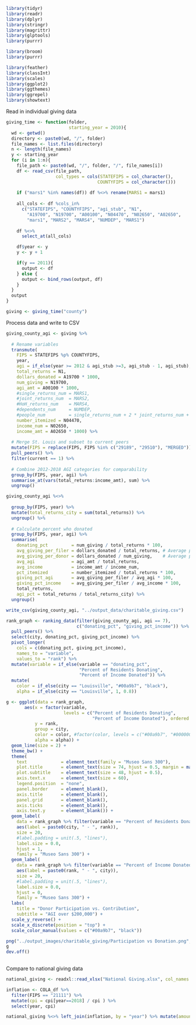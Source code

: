 ```{r setup}
library(tidyr)
library(readr)
library(dplyr)
library(stringr)
library(magrittr)
library(glptools)
library(purrr)

library(broom)
library(purrr)

library(feather)
library(classInt)
library(scales)
library(ggplot2)
library(ggthemes)
library(ggrepel)
library(showtext)
```

Read in individual giving data
```{r read_data}
giving_time <- function(folder, 
                        starting_year = 2010){
  wd <- getwd()
  directory <- paste0(wd, "/", folder)
  file_names <- list.files(directory)
  n <- length(file_names)
  y <- starting_year
  for (i in 1:n){
    file_path <- paste0(wd, "/", folder, "/", file_names[i])
    df <- read_csv(file_path, 
                   col_types = cols(STATEFIPS = col_character(), 
                                   COUNTYFIPS = col_character()))
    
    if ("mars1" %in% names(df)) df %<>% rename(MARS1 = mars1)
    
    all_cols <- df %cols_in% 
      c("STATEFIPS", "COUNTYFIPS", "agi_stub", "N1", 
        "A19700", "N19700", "A00100", "N04470", "N02650", "A02650",
        "mars1", "MARS2", "MARS4", "NUMDEP", "MARS1")
    
    df %<>%
      select_at(all_cols)

    df$year <- y
    y <- y + 1

    if(y == 2011){
      output <- df
    } else {
      output <- bind_rows(output, df)
    }
  }
  output
}

giving <- giving_time("county")
```

Process data and write to CSV
```{r}
giving_county_agi <- giving %>%
  
  # Rename variables
  transmute(
    FIPS = STATEFIPS %p% COUNTYFIPS,
    year,
    agi = if_else(year >= 2012 & agi_stub >=3, agi_stub - 1, agi_stub),
    total_returns = N1,
    dollars_donated = A19700 * 1000,
    num_giving = N19700,
    agi_amt = A00100 * 1000,
    #single_returns_num = MARS1,
    #joint_returns_num  = MARS2,
    #HoH_returns_num    = MARS4,
    #dependents_num     = NUMDEP,
    #people_num         = single_returns_num + 2 * joint_returns_num + HoH_returns_num + dependents_num,
    number_itemized = N04470,
    income_num = N02650,
    income_amt = A02650 * 1000) %>%
  
  # Merge St. Louis and subset to current peers
  mutate(FIPS = replace(FIPS, FIPS %in% c("29189", "29510"), "MERGED")) %>%
  pull_peers() %>%
  filter(current == 1) %>%
  
  # Combine 2012-2018 AGI categories for comparability 
  group_by(FIPS, year, agi) %>%
  summarise_at(vars(total_returns:income_amt), sum) %>%
  ungroup() 

giving_county_agi %<>%
  
  group_by(FIPS, year) %>%
  mutate(total_returns_city = sum(total_returns)) %>%
  ungroup() %>%
  
  # Calculate percent who donated 
  group_by(FIPS, year, agi) %>%
  summarise(
    donating_pct         = num_giving / total_returns * 100,
    avg_giving_per_filer = dollars_donated / total_returns, # Average per filer
    avg_giving_per_donor = dollars_donated / num_giving,    # Average per donor
    avg_agi              = agi_amt / total_returns,
    avg_income           = income_amt / income_num,
    pct_itemized         = number_itemized / total_returns * 100,
    giving_pct_agi       = avg_giving_per_filer / avg_agi * 100,
    giving_pct_income    = avg_giving_per_filer / avg_income * 100,
    total_returns,
    agi_pct = total_returns / total_returns_city) %>%
  ungroup() 

write_csv(giving_county_agi, "../output_data/charitable_giving.csv")
```

```{r}
rank_graph <- ranking_data(filter(giving_county_agi, agi == 7), 
                           c("donating_pct", "giving_pct_income")) %>%
  pull_peers() %>%
  select(city, donating_pct, giving_pct_income) %>%
  pivot_longer(
    cols = c(donating_pct, giving_pct_income),
    names_to = "variable",
    values_to = "rank") %>%
  mutate(variable = if_else(variable == "donating_pct",
                            "Percent of Residents Donating",
                            "Percent of Income Donated")) %>%
  mutate(
    color = if_else(city == "Louisville", "#00a9b7", "black"),
    alpha = if_else(city == "Louisville", 1, 0.8))

g <- ggplot(data = rank_graph, 
       aes(x = factor(variable,
                      levels = c("Percent of Residents Donating", 
                                 "Percent of Income Donated"), ordered = T), 
           y = rank, 
           group = city, 
           color = color, #factor(color, levels = c("#00a9b7", "#000000")),
           alpha = alpha)) +
  geom_line(size = 2) +
  theme_bw() +
  theme(
    text             = element_text(family = "Museo Sans 300"),
    plot.title       = element_text(size = 74, hjust = 0.5, margin = margin(b = 20, unit = "pt")),
    plot.subtitle    = element_text(size = 48, hjust = 0.5),
    axis.text.x      = element_text(size = 60),
    legend.position  = "none",
    panel.border     = element_blank(),
    axis.title       = element_blank(),
    panel.grid       = element_blank(),
    axis.ticks       = element_blank(),
    axis.text.y      = element_blank()) +
  geom_label(
    data = rank_graph %>% filter(variable == "Percent of Residents Donating"),
    aes(label = paste0(city, " - ", rank)),
    size = 20, 
    #label.padding = unit(.5, "lines"), 
    label.size = 0.0,
    hjust = 1,
    family = "Museo Sans 300") +
  geom_label(
    data = rank_graph %>% filter(variable == "Percent of Income Donated"),
    aes(label = paste0(rank, " - ", city)),
    size = 20, 
    #label.padding = unit(.5, "lines"), 
    label.size = 0.0,
    hjust = 0,
    family = "Museo Sans 300") +
  labs(
    title = "Donor Participation vs. Contribution",
    subtitle = "AGI over $200,000") +
  scale_y_reverse() +
  scale_x_discrete(position = "top") +
  scale_color_manual(values = c("#00a9b7", "black"))

png("../output_images/charitable_giving/Participation vs Donation.png", 3000, 2400, res = 200)
g
dev.off()
  
```

Compare to national giving data
```{r, eval=FALSE}
national_giving <- readxl::read_xlsx("National Giving.xlsx", col_names = c("year", "amount"))

inflation <- COLA_df %>% 
  filter(FIPS == "21111") %>% 
  mutate(cpi = cpi[year==2018] / cpi ) %>%
  select(year, cpi)

national_giving %<>% left_join(inflation, by = "year") %>% mutate(amount = amount * cpi)

```
